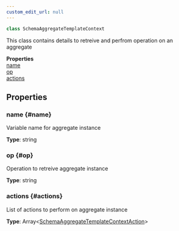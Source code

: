 ```yaml
---
custom_edit_url: null
---
```


```ts
class SchemaAggregateTemplateContext
```

<div>

</div>

This class contains details to retreive and perfrom operation on an aggregate

<div className="container">
  <div className="row mb-2"><div className="col col--12"><strong>Properties</strong></div></div>
  <div className="row"><div className="col col--12"><a href="#name">name</a><br/><a href="#op">op</a><br/><a href="#actions">actions</a></div></div>
</div>

## Properties

### name {#name}

<div>

</div>

Variable name for aggregate instance

**Type**: string

### op {#op}

<div>

</div>

Operation to retreive aggregate instance

**Type**: string

### actions {#actions}

<div>

</div>

List of actions to perform on aggregate instance

**Type**: Array&lt;[SchemaAggregateTemplateContextAction](SchemaAggregateTemplateContextAction)&gt;

